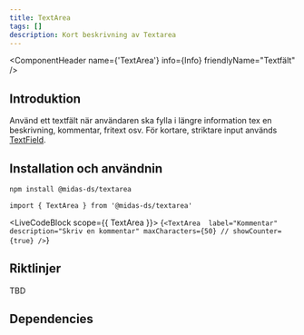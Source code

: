 ```yaml
---
title: TextArea
tags: []
description: Kort beskrivning av Textarea
---
```



<ComponentHeader name={'TextArea'} info={Info} friendlyName="Textfält" />

## Introduktion

Använd ett textfält när användaren ska fylla i längre information tex en beskrivning, kommentar, fritext osv. För kortare, striktare input används [TextField](./textfield.mdx).

## Installation och användnin

```bash npm2yarn
npm install @midas-ds/textarea
```

```tsx
import { TextArea } from '@midas-ds/textarea'
```

<LiveCodeBlock scope={{ TextArea }}>
{`<TextArea 
    label="Kommentar"
    description="Skriv en kommentar"
    maxCharacters={50}
    // showCounter={true}
/>`}
</LiveCodeBlock>

## Riktlinjer
TBD

## Dependencies
<ComponentFooter info={Info}/>